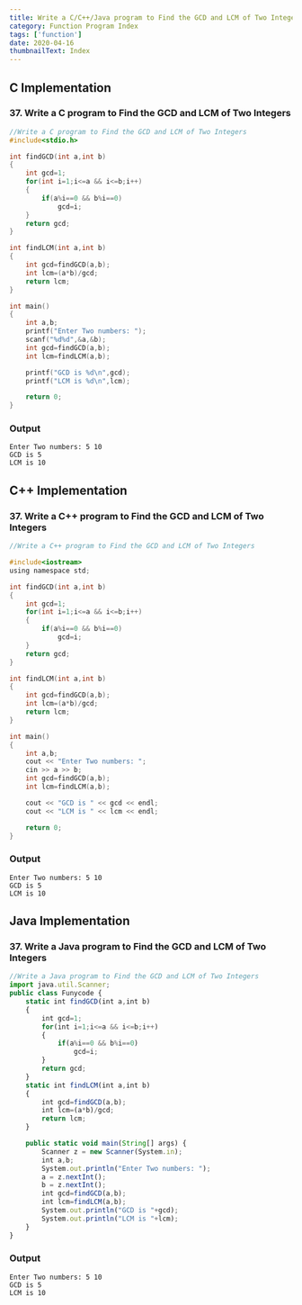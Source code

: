 ```yaml
---
title: Write a C/C++/Java program to Find the GCD and LCM of Two Integers
category: Function Program Index
tags: ['function']
date: 2020-04-16
thumbnailText: Index
---
```


## C Implementation
### 37. Write a C program to Find the GCD and LCM of Two Integers
```c
//Write a C program to Find the GCD and LCM of Two Integers
#include<stdio.h>

int findGCD(int a,int b)
{
    int gcd=1;
    for(int i=1;i<=a && i<=b;i++)
    {
        if(a%i==0 && b%i==0)
            gcd=i;
    }
    return gcd;
}

int findLCM(int a,int b)
{
    int gcd=findGCD(a,b);
    int lcm=(a*b)/gcd;
    return lcm;
}

int main()
{
    int a,b;
    printf("Enter Two numbers: ");
    scanf("%d%d",&a,&b);
    int gcd=findGCD(a,b);
    int lcm=findLCM(a,b);

    printf("GCD is %d\n",gcd);
    printf("LCM is %d\n",lcm);

    return 0;
}
```
### Output
```
Enter Two numbers: 5 10
GCD is 5
LCM is 10
```

## C++ Implementation
### 37. Write a C++ program to Find the GCD and LCM of Two Integers
```c
//Write a C++ program to Find the GCD and LCM of Two Integers

#include<iostream>
using namespace std;

int findGCD(int a,int b)
{
    int gcd=1;
    for(int i=1;i<=a && i<=b;i++)
    {
        if(a%i==0 && b%i==0)
            gcd=i;
    }
    return gcd;
}

int findLCM(int a,int b)
{
    int gcd=findGCD(a,b);
    int lcm=(a*b)/gcd;
    return lcm;
}

int main()
{
    int a,b;
    cout << "Enter Two numbers: ";
    cin >> a >> b;
    int gcd=findGCD(a,b);
    int lcm=findLCM(a,b);

    cout << "GCD is " << gcd << endl;
    cout << "LCM is " << lcm << endl;

    return 0;
}
```
### Output
```
Enter Two numbers: 5 10
GCD is 5
LCM is 10
```

## Java Implementation
### 37. Write a Java program to Find the GCD and LCM of Two Integers
```js
//Write a Java program to Find the GCD and LCM of Two Integers
import java.util.Scanner;
public class Funycode {
    static int findGCD(int a,int b)
    {
        int gcd=1;
        for(int i=1;i<=a && i<=b;i++)
        {
            if(a%i==0 && b%i==0)
                gcd=i;
        }
        return gcd;
    }
    static int findLCM(int a,int b)
    {
        int gcd=findGCD(a,b);
        int lcm=(a*b)/gcd;
        return lcm;
    }

    public static void main(String[] args) {
        Scanner z = new Scanner(System.in);
        int a,b;
        System.out.println("Enter Two numbers: ");
        a = z.nextInt();
        b = z.nextInt();
        int gcd=findGCD(a,b);
        int lcm=findLCM(a,b);
        System.out.println("GCD is "+gcd);
        System.out.println("LCM is "+lcm);
    }
}
```
### Output
```
Enter Two numbers: 5 10
GCD is 5
LCM is 10
```
